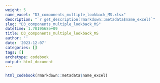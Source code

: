 ```yaml
---
weight: 5
name_excel: "D3_components_multiple_lookback_MS.xlsx"
description: "`r get_description(rmarkdown::metadata$name_excel)`"
slug: "D3_components_multiple_lookback_MS"
datetime: 1.7019568e+09
title: D3_components_multiple_lookback_MS
author: ''
date: '2023-12-07'
categories: []
tags: []
archetype: codebook
output: html_document
---
```


```r
html_codebook(rmarkdown::metadata$name_excel)
```
